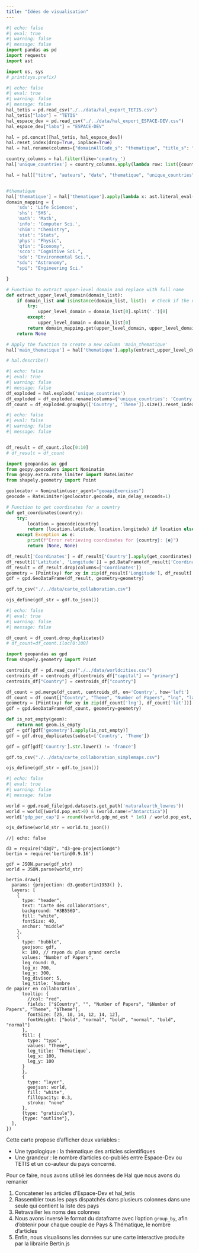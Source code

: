 ```yaml
---
title: "Idées de visualisation"
---
```


```python
#| echo: false
#| eval: true
#| warning: false
#| message: false
import pandas as pd
import requests
import ast

import os, sys 
# print(sys.prefix)
```

```python
#| echo: false
#| eval: true
#| warning: false
#| message: false
hal_tetis = pd.read_csv("./../data/hal_export_TETIS.csv")
hal_tetis["labo"] = "TETIS"
hal_espace_dev = pd.read_csv("./../data/hal_export_ESPACE-DEV.csv")
hal_espace_dev["labo"] = "ESPACE-DEV"

hal = pd.concat([hal_tetis, hal_espace_dev])
hal.reset_index(drop=True, inplace=True)
hal = hal.rename(columns={"domainAllCode_s": "thematique", "title_s": "titre", "authFullName_s": "auteurs", "producedDate_s": "date", })

country_columns = hal.filter(like='country_')
hal['unique_countries'] = country_columns.apply(lambda row: list({country for country in row if pd.notna(country)}), axis=1)

hal = hal[["titre", "auteurs", "date", "thematique", "unique_countries"]]


#thematique
hal['thematique'] = hal['thematique'].apply(lambda x: ast.literal_eval(x) if pd.notna(x) else [])
domain_mapping = {
    'sdv': 'Life Sciences',
    'shs': 'SHS',
    'math': 'Math',
    'info': 'Computer Sci.',
    'chim': "Chemistry",
    'stat': "Stats",
    'phys': "Physic",
    'qfin': "Economy",
    'scco': "Cognitive Sci.",
    'sde': "Environmental Sci.",
    "sdu": "Astronomy",
    "spi": "Engineering Sci."

}

# Function to extract upper-level domain and replace with full name
def extract_upper_level_domain(domain_list):
    if domain_list and isinstance(domain_list, list):  # Check if the value is a non-empty list
        try:
            upper_level_domain = domain_list[0].split('.')[0]
        except:
            upper_level_domain = domain_list[0]
        return domain_mapping.get(upper_level_domain, upper_level_domain)
    return None

# Apply the function to create a new column 'main_thematique'
hal['main_thematique'] = hal['thematique'].apply(extract_upper_level_domain)

# hal.describe()
```

```python
#| echo: false
#| eval: true
#| warning: false
#| message: false
df_exploded = hal.explode('unique_countries')
df_exploded = df_exploded.rename(columns={'unique_countries': 'Country', 'main_thematique': 'Theme'})
df_count = df_exploded.groupby(['Country', 'Theme']).size().reset_index(name='Number of Papers')

```

```python
#| echo: false
#| eval: false
#| warning: false
#| message: false


df_result = df_count.iloc[0:10]
# df_result = df_count

import geopandas as gpd
from geopy.geocoders import Nominatim
from geopy.extra.rate_limiter import RateLimiter
from shapely.geometry import Point

geolocator = Nominatim(user_agent="geoapiExercises")
geocode = RateLimiter(geolocator.geocode, min_delay_seconds=1)

# Function to get coordinates for a country
def get_coordinates(country):
    try:
        location = geocode(country)
        return (location.latitude, location.longitude) if location else (None, None)
    except Exception as e:
        print(f"Error retrieving coordinates for {country}: {e}")
        return (None, None)

df_result['Coordinates'] = df_result['Country'].apply(get_coordinates)
df_result[['Latitude', 'Longitude']] = pd.DataFrame(df_result['Coordinates'].tolist(), index=df_result.index)
df_result = df_result.drop(columns=['Coordinates'])
geometry = [Point(xy) for xy in zip(df_result['Longitude'], df_result['Latitude'])]
gdf = gpd.GeoDataFrame(df_result, geometry=geometry)

gdf.to_csv("./../data/carte_collaboration.csv")

ojs_define(gdf_str = gdf.to_json())

```


```python
#| echo: false
#| eval: true
#| warning: false
#| message: false

df_count = df_count.drop_duplicates()
# df_count=df_count.iloc[0:100]

import geopandas as gpd
from shapely.geometry import Point

centroids_df = pd.read_csv("./../data/worldcities.csv")
centroids_df = centroids_df[centroids_df["capital"] == "primary"]
centroids_df["Country"] = centroids_df["country"]

df_count = pd.merge(df_count, centroids_df, on='Country', how='left')
df_count = df_count[["Country", "Theme", "Number of Papers", "lng", "lat"]]
geometry = [Point(xy) for xy in zip(df_count['lng'], df_count['lat'])]
gdf = gpd.GeoDataFrame(df_count, geometry=geometry)

def is_not_empty(geom):
    return not geom.is_empty
gdf = gdf[gdf['geometry'].apply(is_not_empty)]
gdf = gdf.drop_duplicates(subset=['Country', 'Theme'])

gdf = gdf[gdf['Country'].str.lower() != 'france']

gdf.to_csv("./../data/carte_collaboration_simplemaps.csv")

ojs_define(gdf_str = gdf.to_json())
```


```python
#| echo: false
#| eval: true
#| warning: false
#| message: false

world = gpd.read_file(gpd.datasets.get_path('naturalearth_lowres'))
world = world[(world.pop_est>0) & (world.name!="Antarctica")]
world['gdp_per_cap'] = round((world.gdp_md_est * 1e6) / world.pop_est, 2)

ojs_define(world_str = world.to_json())

```

```ojs
//| echo: false

d3 = require("d3@7", "d3-geo-projection@4")
bertin = require('bertin@0.9.16')

gdf = JSON.parse(gdf_str)
world = JSON.parse(world_str)

bertin.draw({
  params: {projection: d3.geoBertin1953() },
  layers: [
    {
      type: "header",
      text: "Carte des collaborations",
      background: "#3B556D",
      fill: "white",
      fontSize: 40,
      anchor: "middle"
    },
    {
      type: "bubble",
      geojson: gdf,
      k: 100, // rayon du plus grand cercle
      values: "Number of Papers",
      leg_round: 0,
      leg_x: 700,
      leg_y: 300,
      leg_divisor: 5,
      leg_title: `Nombre 
de papier en collaboration`,
      tooltip: {
        //col: "red",
        fields: ["$Country", "", "Number of Papers", "$Number of Papers", "Theme", "$Theme"],
        fontSize: [25, 10, 14, 12, 14, 12],
        fontWeight: ["bold", "normal", "bold", "normal", "bold", "normal"]
      },
      fill: {
        type: "typo",
        values: "Theme",
        leg_title: `Thématique`,
        leg_x: 100,
        leg_y: 100
      }
      },
      {
        type: "layer",
        geojson: world,
        fill: "white",
        fillOpacity: 0.3,
        stroke: "none"
      },
      {type: "graticule"},
      {type: "outline"},
  ],
})

```

Cette carte propose d'afficher deux variables :

- Une typologique : la thématique des articles scientifiques
- Une grandeur : le nombre d'articles co-publiés entre Espace-Dev ou TETIS et un co-auteur du pays concerné.

Pour ce faire, nous avons utilisé les données de Hal que nous avons du remanier 

1. Concatener les articles d'Espace-Dev et hal_tetis
2. Rassembler tous les pays dispatchés dans plusieurs colonnes dans une seule qui contient la liste des pays 
3. Retravailler les noms des colonnes
4. Nous avons inversé le format du dataframe avec l'option `group_by`, afin d'obtenir pour chaque couple de Pays & Thématique, le nombre d'articles
5. Enfin, nous visualisons les données sur une carte interactive produite par la librairie Bertin.js